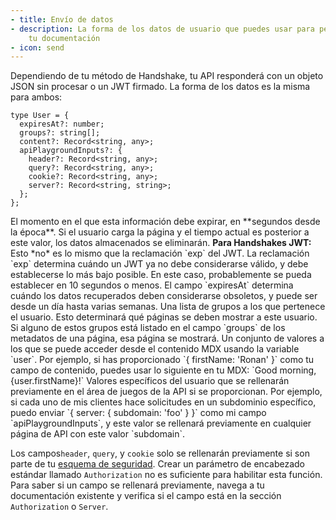 ```yaml
---
- title: Envío de datos
- description: La forma de los datos de usuario que puedes usar para personalizar
    tu documentación
- icon: send
---
```


Dependiendo de tu método de Handshake, tu API responderá con un objeto JSON sin procesar o un JWT firmado. La forma de los datos es la misma para ambos:

```tsx
type User = {
  expiresAt?: number;
  groups?: string[];
  content?: Record<string, any>;
  apiPlaygroundInputs?: {
    header?: Record<string, any>;
    query?: Record<string, any>;
    cookie?: Record<string, any>;
    server?: Record<string, string>;
  };
};
```

<ParamField path="expiresAt" type="number">
  El momento en el que esta información debe expirar, en **segundos desde la época**. Si el usuario carga la página y el tiempo actual es posterior a este valor, los datos almacenados se eliminarán.
  <Warning><b>Para Handshakes JWT:</b> Esto *no* es lo mismo que la reclamación `exp` del JWT. La reclamación `exp` determina cuándo un JWT ya no debe considerarse válido, y debe establecerse lo más bajo posible. En este caso, probablemente se pueda establecer en 10 segundos o menos. El campo `expiresAt` determina cuándo los datos recuperados deben considerarse obsoletos, y puede ser desde un día hasta varias semanas.</Warning>
</ParamField>

<ParamField path="groups" type="string[]">
  Una lista de grupos a los que pertenece el usuario. Esto determinará qué páginas se deben mostrar a este usuario. Si alguno de estos grupos está listado en el campo `groups` de los metadatos de una página, esa página se mostrará.
</ParamField>

<ParamField path="content" type="object">
  Un conjunto de valores a los que se puede acceder desde el contenido MDX usando la variable `user`. Por ejemplo, si has proporcionado `{ firstName: 'Ronan' }` como tu campo de contenido, puedes usar lo siguiente en tu MDX: `Good morning, {user.firstName}!`
</ParamField>

<ParamField path="apiPlaygroundInputs" type="object">
  Valores específicos del usuario que se rellenarán previamente en el área de juegos de la API si se proporcionan. Por ejemplo, si cada uno de mis clientes hace solicitudes en un subdominio específico, puedo enviar `{ server: { subdomain: 'foo' } }` como mi campo `apiPlaygroundInputs`, y este valor se rellenará previamente en cualquier página de API con este valor `subdomain`.

  <Note>Los campos`header`, `query`, y `cookie` solo se rellenarán previamente si son parte de tu [esquema de seguridad](https://swagger.io/docs/specification/authentication/). Crear un parámetro de encabezado estándar llamado `Authorization` no es suficiente para habilitar esta función. Para saber si un campo se rellenará previamente, navega a tu documentación existente y verifica si el campo está en la sección `Authorization` o `Server`.</Note>
</ParamField>
